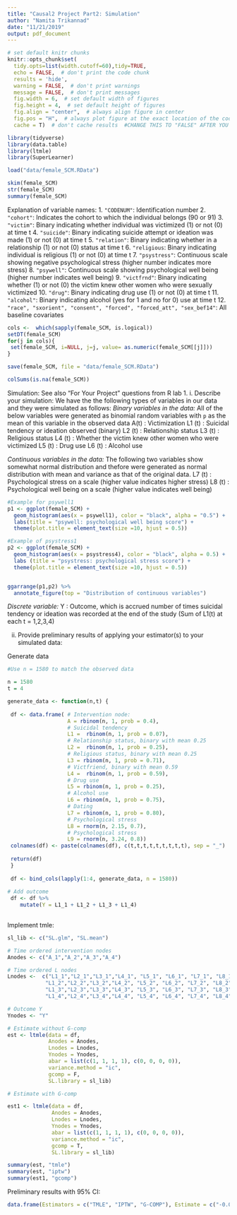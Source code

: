 ```yaml
---
title: "Causal2 Project Part2: Simulation"
author: "Namita Trikannad"
date: "11/21/2019"
output: pdf_document
---
```


```r
# set default knitr chunks
knitr::opts_chunk$set(
  tidy.opts=list(width.cutoff=60),tidy=TRUE,
  echo = FALSE,  # don't print the code chunk
  results = 'hide',
  warning = FALSE,  # don't print warnings
  message = FALSE,  # don't print messages
  fig.width = 6,  # set default width of figures
  fig.height = 4,  # set default height of figures
  fig.align = "center",  # always align figure in center
  fig.pos = "H",  # always plot figure at the exact location of the code chunk
  cache = T)  # don't cache results  #CHANGE THIS TO "FALSE" AFTER YOU'RE DONE !!

library(tidyverse)
library(data.table)
library(ltmle)
library(SuperLearner)
```

```r
load("data/female_SCM.RData")
```

```r
skim(female_SCM)
str(female_SCM)
summary(female_SCM)
```

Explanation of variable names: 
1. `"CODENUM"`: Identification number 
2. `"cohort"`: Indicates the cohort to which the individual belongs (90 or 91)
3. `"victim"`: Binary indicating whether individual was victimized (1) or not (0) at time t 
4. `"suicide"`: Binary indicating suicide attempt or ideation was made (1) or not (0) at time t 
5. `"relation"`: Binary indicating whether in a relationship (1) or not (0) status at time t 
6. `"religious`: Binary indicating individual is religious (1) or not (0) at time t 
7. `"psystress"`: Continuous scale showing negative psychological stress (higher number indicates more stress)
8. `"psywell"`: Continuous scale showing psychological well being (higher number indicates well being)
9. `"victfrnd"`: Binary indicating whether (1) or not (0) the victim knew other women who were sexually victimized 
10. `"drug"`: Binary indicating drug use (1) or not (0) at time t 
11. `"alcohol"`: Binary indicating alcohol (yes for 1 and no for 0) use at time t 
12. `"race", "sxorient", "consent", "forced", "forced_att", "sex_bef14"`: All baseline covariates

```r
cols <-  which(sapply(female_SCM, is.logical))
setDT(female_SCM)
for(j in cols){
 set(female_SCM, i=NULL, j=j, value= as.numeric(female_SCM[[j]]))
}

save(female_SCM, file = "data/female_SCM.RData")
```

```r
colSums(is.na(female_SCM))
```

Simulation: See also “For Your Project” questions from R lab 1. 
i.	Describe your simulation: We have the the following types of variables in our data and they were simulated as follows: 
*Binary variables in the data:* All of the below variables were generated as binomial random variables with `p` as the mean of this variable in the observed data 
A(t) : Victimization
L1 (t) : Suicidal tendency or ideation observed (binary)
L2 (t) : Relationship status 
L3 (t) : Religious status
L4 (t) : Whether the victim knew other women who were victimized 
L5 (t) : Drug use 
L6 (t) : Alcohol use 

*Continuous variables in the data:* The following two variables show somewhat normal distribution and thefore were generated as normal distribution with mean and variance as that of the original data. 
L7 (t) : Psychological stress on a scale (higher value indicates higher stress)
L8 (t) : Psychological well being on a scale (higher value indicates well being)
```r

#Example for psywell1
p1 <- ggplot(female_SCM) + 
  geom_histogram(aes(x = psywell1), color = "black", alpha = "0.5") +
  labs(title = "psywell: psychological well being score") +
  theme(plot.title = element_text(size =10, hjust = 0.5))

#Example of psystress1
p2 <- ggplot(female_SCM) + 
  geom_histogram(aes(x = psystress4), color = "black", alpha = 0.5) +
  labs (title = "psystress: psychological stress score") +
  theme(plot.title = element_text(size =10, hjust = 0.5))


ggarrange(p1,p2) %>%
  annotate_figure(top = "Distribution of continuous variables")

```

*Discrete variable:*
Y : Outcome, which is accrued number of times suicidal tendency or ideation was recorded at the end of the study (Sum of L1(t) at each t = 1,2,3,4)

ii.	Provide preliminary results of applying your estimator(s) to your simulated data: 

Generate data 
```r
#Use n = 1580 to match the observed data

n = 1580
t = 4

generate_data <- function(n,t) {
  
 df <- data.frame( # Intervention node:
                   A = rbinom(n, 1, prob = 0.4), 
                   # Suicidal tendency 
                   L1 =  rbinom(n, 1, prob = 0.07),
                   # Relationship status, binary with mean 0.25
                   L2 =  rbinom(n, 1, prob = 0.25),
                   # Religious status, binary with mean 0.25
                   L3 = rbinom(n, 1, prob = 0.71),
                   # Victfriend, binary with mean 0.59
                   L4 =  rbinom(n, 1, prob = 0.59),
                   # Drug use 
                   L5 = rbinom(n, 1, prob = 0.25),
                   # Alcohol use
                   L6 = rbinom(n, 1, prob = 0.75),
                   # Dating 
                   L7 = rbinom(n, 1, prob = 0.80),
                   # Psychological stress
                   L8 = rnorm(n, 2.15, 0.7),
                   # Psychological stress
                   L9 = rnorm(n, 3.24, 0.8))
 colnames(df) <- paste(colnames(df), c(t,t,t,t,t,t,t,t,t), sep = "_")
 
 return(df) 
 }
 
 df <- bind_cols(lapply(1:4, generate_data, n = 1580))
 
# Add outcome 
 df <- df %>%
    mutate(Y = L1_1 + L1_2 + L1_3 + L1_4) 
  
```

Implement tmle: 
```r
sl_lib <- c("SL.glm", "SL.mean")

# Time ordered intervention nodes 
Anodes <- c("A_1","A_2","A_3","A_4")

# Time ordered L nodes 
Lnodes <-  c("L1_1","L2_1","L3_1","L4_1", "L5_1", "L6_1", "L7_1", "L8_1", "L9_1",
            "L1_2","L2_2","L3_2","L4_2", "L5_2", "L6_2", "L7_2", "L8_2", "L9_2",
            "L1_3","L2_3","L3_3","L4_3", "L5_3", "L6_3", "L7_3", "L8_3", "L9_3",
            "L1_4","L2_4","L3_4","L4_4", "L5_4", "L6_4", "L7_4", "L8_4", "L9_4")

# Outcome Y
Ynodes <- "Y"

# Estimate without G-comp 
est <- ltmle(data = df,
             Anodes = Anodes, 
             Lnodes = Lnodes, 
             Ynodes = Ynodes,
             abar = list(c(1, 1, 1, 1), c(0, 0, 0, 0)),
             variance.method = "ic",
             gcomp = F,
             SL.library = sl_lib)

# Estimate with G-comp

est1 <- ltmle(data = df,
              Anodes = Anodes,
              Lnodes = Lnodes, 
              Ynodes = Ynodes,
              abar = list(c(1, 1, 1, 1), c(0, 0, 0, 0)),
              variance.method = "ic",
              gcomp = T,
              SL.library = sl_lib)


```

```r
summary(est, "tmle")
summary(est, "iptw")
summary(est1, "gcomp")
```

Preliminary results with 95% CI:
```r
data.frame(Estimators = c("TMLE", "IPTW", "G-COMP"), Estimate = c("-0.062524 ", "-0.085855 ","-0.027341" ), CI = c("[-0.1547, 0.029656]", "[-0.22868, 0.05697]", "[-0.119, 0.064316]"))
```


